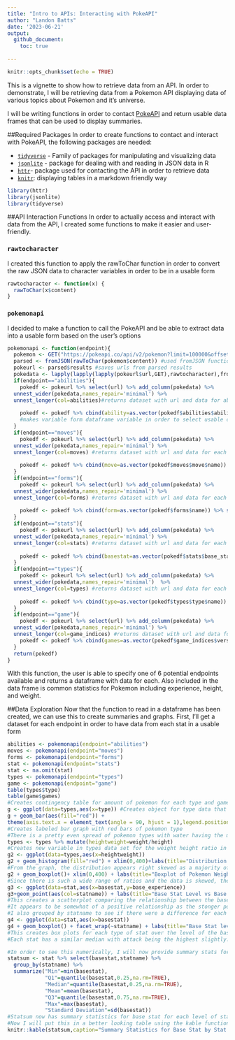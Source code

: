 ```yaml
---
title: "Intro to APIs: Interacting with PokeAPI"
author: "Landon Batts"
date: '2023-06-21'
output: 
  github_document:
    toc: true
  
---
```


```r
knitr::opts_chunk$set(echo = TRUE)
```

This is a vignette to show how to retrieve data from an API. In order to demonstrate, I will be retrieving data from a Pokemon API displaying data of various topics about Pokemon and it's universe.  

I will be writing functions in order to contact [PokeAPI](https://pokeapi.co/) and return usable data frames that can be used to display summaries.

##Required Packages
In order to create functions to contact and interact with PokeAPI, the following packages are needed:

- [`tidyverse`](https://www.tidyverse.org/packages/) - Family of packages for manipulating and visualizing data
- [`jsonlite`](https://cran.r-project.org/web/packages/jsonlite/index.html) - package for dealing with and reading in JSON data in R
- [`httr`](https://cran.r-project.org/web/packages/httr/vignettes/quickstart.html)- package used for contacting the API in order to retrieve data
- [`knitr`](https://cran.r-project.org/web/packages/knitr/index.html): displaying tables in a markdown friendly way

```r
library(httr)
library(jsonlite)
library(tidyverse)
```

##API Interaction Functions
In order to actually access and interact with data from the API, I created some functions to make it easier and user-friendly.

### `rawtocharacter`
I created this function to apply the rawToChar function in order to convert the raw JSON data to character variables in order to be in a usable form
```r
rawtocharacter <- function(x) {
  rawToChar(x$content)
}
```
### `pokemonapi`
I decided to make a function to call the PokeAPI and be able to extract data into a usable form based on the user's options
```r
pokemonapi <- function(endpoint){
  pokemon <- GET("https://pokeapi.co/api/v2/pokemon?limit=100000&offset=0") #GET function calls to PokeAPI
  parsed <- fromJSON(rawToChar(pokemon$content)) #used fromJSON function to get parsed data in character form
  pokeurl <- parsed$results #saves urls from parsed results
  pokedata <- lapply(lapply(lapply(pokeurl$url,GET),rawtocharacter),fromJSON) #applies GET function to each url in order to get data from all endpoints
  if(endpoint=="abilities"){
    pokedf <- pokeurl %>% select(url) %>% add_column(pokedata) %>%
  unnest_wider(pokedata,names_repair='minimal') %>% 
  unnest_longer(col=abilities)#returns dataset with url and data for ability for each pokemon
    
    pokedf <- pokedf %>% cbind(ability=as.vector(pokedf$abilities$ability$name)) %>% select(name,ability,base_experience,height,weight)
    #makes variable form dataframe variable in order to select usable columns
  }
  if(endpoint=="moves"){
    pokedf <- pokeurl %>% select(url) %>% add_column(pokedata) %>%
  unnest_wider(pokedata,names_repair='minimal') %>% 
  unnest_longer(col=moves) #returns dataset with url and data for each move for every pokemon from moves endpoint
    
    pokedf <- pokedf %>% cbind(move=as.vector(pokedf$moves$move$name)) %>% select(name,move,base_experience,height,weight)
  }
  if(endpoint=="forms"){
    pokedf <- pokeurl %>% select(url) %>% add_column(pokedata) %>%
  unnest_wider(pokedata,names_repair='minimal') %>% 
  unnest_longer(col=forms) #returns dataset with url and data for each form for every pokemon from form endpoint
    
    pokedf <- pokedf %>% cbind(form=as.vector(pokedf$forms$name)) %>% select(name,form,base_experience,height,weight)
  }
  if(endpoint=="stats"){
    pokedf <- pokeurl %>% select(url) %>% add_column(pokedata) %>%
  unnest_wider(pokedata,names_repair='minimal') %>% 
  unnest_longer(col=stats) #returns dataset with url and data for each stat and their level for every pokemon from stats endpoint
    
    pokedf <- pokedf %>% cbind(basestat=as.vector(pokedf$stats$base_stat),statname=as.vector(pokedf$stats$stat$name)) %>% select(name,statname,basestat,base_experience,height,weight)
  }
  if(endpoint=="types"){
    pokedf <- pokeurl %>% select(url) %>% add_column(pokedata) %>%
  unnest_wider(pokedata,names_repair='minimal')  %>%
  unnest_longer(col=types) #returns dataset with url and data for each type for every pokemon from types endpoint
    
    pokedf <- pokedf %>% cbind(type=as.vector(pokedf$types$type$name)) %>% select(name,type,base_experience,height,weight)
  }
  if(endpoint=="game"){
    pokedf <- pokeurl %>% select(url) %>% add_column(pokedata) %>%
  unnest_wider(pokedata,names_repair='minimal') %>% 
  unnest_longer(col=game_indices) #returns dataset with url and data for each game that the Pokemon are included for every pokemon from the game_indices endpoint
    pokedf <- pokedf %>% cbind(games=as.vector(pokedf$game_indices$version$name)) %>% select(name,games,base_experience,height,weight)
  }
  return(pokedf)
}
```
With this function, the user is able to specify one of 6 potential endpoints available and returns a dataframe with data for each. Also included in the data frame is common statistics for Pokemon including experience, height, and weight.

##Data Exploration
Now that the function to read in a dataframe has been created, we can use this to create summaries and graphs. First, I'll get a dataset for each endpoint in order to have data from each stat in a usable form
```r
abilities <- pokemonapi(endpoint="abilities")
moves <- pokemonapi(endpoint="moves")
forms <- pokemonapi(endpoint="forms")
stat <- pokemonapi(endpoint="stats")
stat <- na.omit(stat)
types <- pokemonapi(endpoint="types")
game <- pokemonapi(endpoint="game")
table(types$type)
table(game$games)
#Creates contingency table for amount of pokemon for each type and games they are in
g <- ggplot(data=types,aes(x=type)) #Creates object for type data that can be used to create plots
g + geom_bar(aes(fill="red")) +
theme(axis.text.x = element_text(angle = 90, hjust = 1),legend.position = "none") + labs(x="Pokemon Type",y="Count",title="Pokemon Type Bar Graph")
#Creates labeled bar graph with red bars of pokemon type
#There is a pretty even spread of pokemon types with water having the most pokemon and ice having the least
types <- types %>% mutate(heightweight=weight/height)
#Creates new variable in types data set for the weight height ratio in order to have a continuous variable for plots
g2 <- ggplot(data=types,aes(x=heightweight))
g2 + geom_histogram(fill="red") + xlim(0,400)+labs(title="Distribution of Weight/Height Ratio", x="Weight/Height Ratio",y="Count")
#From the graph, the distribution appears right skewed as a majority of pokemon are smaller with some larger ones such as snorlax
g2 + geom_boxplot()+ xlim(0,400) + labs(title="Boxplot of Pokemon Weight/Height Ratio",x="Weight/Height Ratio")
#Since there is such a wide range of ratios and the data is skewed, there are many outliers present. It appears that the median ratio is around 30 while the maximum is all the way at nearly 1000
g3 <- ggplot(data=stat,aes(x=basestat,y=base_experience))
g3+geom_point(aes(col=statname)) + labs(title="Base Stat Level vs Base XP", x="Base Stat",y="Base Experience")
#This creates a scatterplot comparing the relationship between the base level of a Pokemons stat with their base level experience
#It appears to be somewhat of a positive relationship as the stonger pokemon tend to have more experience.
#I also grouped by statname to see if there were a difference for each type of stat although all stats seem to increase along with experience as well
g4 <- ggplot(data=stat,aes(x=basestat))
g4 + geom_boxplot() + facet_wrap(~statname) + labs(title="Base Stat level for each Stat Type",x="Base Stat")
#This creates box plots for each type of stat over the level of the base stat for each pokemon.
#Each stat has a similar median with attack being the highest slightly. Although, hp has more outliers and a higher max.

#In order to see this numerically, I will now provide summary stats for the base stat of each different stat name
statsum <- stat %>% select(basestat,statname) %>% 
  group_by(statname) %>%
  summarize("Min"=min(basestat),
            "Q1"=quantile(basestat,0.25,na.rm=TRUE),
            "Median"=quantile(basestat,0.25,na.rm=TRUE),
            "Mean"=mean(basestat),
            "Q3"=quantile(basestat,0.75,na.rm=TRUE),
            "Max"=max(basestat),
            "Standard Deviation"=sd(basestat))
#Statsum now has summary statistics for base stat for each level of stat name
#Now I will put this in a better looking table using the kable function
knitr::kable(statsum,caption="Summary Statistics for Base Stat by Stat Name",digits=2)
```
